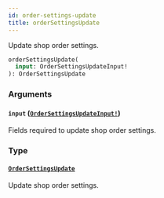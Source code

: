 ```yaml
---
id: order-settings-update
title: orderSettingsUpdate
---
```


Update shop order settings.

```graphql
orderSettingsUpdate(
  input: OrderSettingsUpdateInput!
): OrderSettingsUpdate

```

### Arguments

#### `input` ([`OrderSettingsUpdateInput!`](/api-reference/inputs/order-settings-update-input.mdx))

Fields required to update shop order settings.

### Type

#### [`OrderSettingsUpdate`](/api-reference/objects/order-settings-update.mdx)

Update shop order settings.
